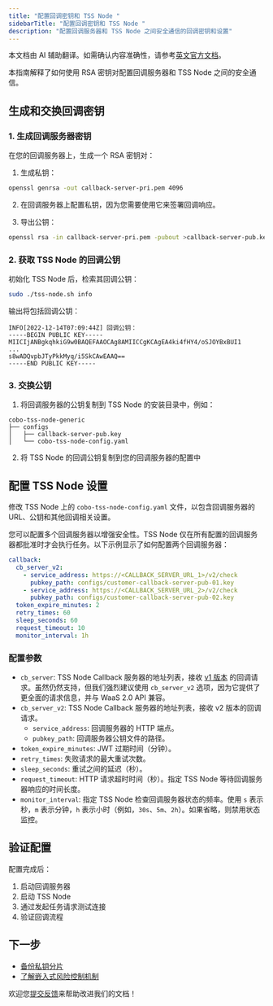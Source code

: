 ```yaml
---
title: "配置回调密钥和 TSS Node "
sidebarTitle: "配置回调密钥和 TSS Node "
description: "配置回调服务器和 TSS Node 之间安全通信的回调密钥和设置"
---
```

<Note>本文档由 AI 辅助翻译。如需确认内容准确性，请参考[英文官方文档](https://www.cobo.com/developers/v2/guides/overview/introduction)。</Note>

本指南解释了如何使用 RSA 密钥对配置回调服务器和 TSS Node 之间的安全通信。

## 生成和交换回调密钥

### 1. 生成回调服务器密钥

在您的回调服务器上，生成一个 RSA 密钥对：

1. 生成私钥：
```bash
openssl genrsa -out callback-server-pri.pem 4096
```

2. 在回调服务器上配置私钥，因为您需要使用它来签署回调响应。

3. 导出公钥：
```bash
openssl rsa -in callback-server-pri.pem -pubout >callback-server-pub.key
```

### 2. 获取 TSS Node 的回调公钥

初始化 TSS Node 后，检索其回调公钥：
```bash
sudo ./tss-node.sh info
```

输出将包括回调公钥：
```
INFO[2022-12-14T07:09:44Z] 回调公钥：
-----BEGIN PUBLIC KEY-----
MIICIjANBgkqhkiG9w0BAQEFAAOCAg8AMIICCgKCAgEA4ki4fHY4/oSJOYBxBUI1
...
s8wADQvpbJTyPkkMyq/i5SkCAwEAAQ==
-----END PUBLIC KEY-----
```

### 3. 交换公钥

1. 将回调服务器的公钥复制到 TSS Node 的安装目录中，例如：
```
cobo-tss-node-generic
├── configs
│   ├── callback-server-pub.key
│   └── cobo-tss-node-config.yaml
```

2. 将 TSS Node 的回调公钥复制到您的回调服务器的配置中


## 配置 TSS Node 设置

修改 TSS Node 上的 `cobo-tss-node-config.yaml` 文件，以包含回调服务器的 URL、公钥和其他回调相关设置。

您可以配置多个回调服务器以增强安全性。TSS Node 仅在所有配置的回调服务器都批准时才会执行任务。以下示例显示了如何配置两个回调服务器：

```yaml
callback:
  cb_server_v2:
    - service_address: https://<CALLBACK_SERVER_URL_1>/v2/check
      pubkey_path: configs/customer-callback-server-pub-01.key
    - service_address: https://<CALLBACK_SERVER_URL_2>/v2/check
      pubkey_path: configs/customer-callback-server-pub-02.key
  token_expire_minutes: 2
  retry_times: 60
  sleep_seconds: 60
  request_timeout: 10
  monitor_interval: 1h
```

### 配置参数

- `cb_server`: TSS Node Callback 服务器的地址列表，接收 [v1 版本](/v1/overview/mpc-wallet/callback/callback-server-requirements/keygen-request) 的回调请求。虽然仍然支持，但我们强烈建议使用 `cb_server_v2` 选项，因为它提供了更全面的请求信息，并与 WaaS 2.0 API 兼容。
- `cb_server_v2`: TSS Node Callback 服务器的地址列表，接收 v2 版本的回调请求。
  - `service_address`: 回调服务器的 HTTP 端点。
  - `pubkey_path`: 回调服务器公钥文件的路径。
- `token_expire_minutes`: JWT 过期时间（分钟）。
- `retry_times`: 失败请求的最大重试次数。
- `sleep_seconds`: 重试之间的延迟（秒）。
- `request_timeout`: HTTP 请求超时时间（秒）。指定 TSS Node 等待回调服务器响应的时间长度。
- `monitor_interval`: 指定 TSS Node 检查回调服务器状态的频率。使用 `s` 表示秒，`m` 表示分钟，`h` 表示小时（例如，`30s`、`5m`、`2h`）。如果省略，则禁用状态监控。

## 验证配置

配置完成后：
1. 启动回调服务器
2. 启动 TSS Node 
3. 通过发起任务请求测试连接
4. 验证回调流程

## 下一步

- [备份私钥分片](/v2_cn/guides/mpc-wallets/server-co-signer/key-shares-backup)
- [了解嵌入式风险控制机制](/v2_cn/guides/mpc-wallets/server-co-signer/embedded-risk-controls)

<Tip>欢迎您[提交反馈](https://forms.zohopublic.com/cobo/form/DocumentFeedbackForm/formperma/QvLOhxJv1_JMsJ-1dleZ8Itb_7rzN-LtgvsDdxosoVI)来帮助改进我们的文档！</Tip>
